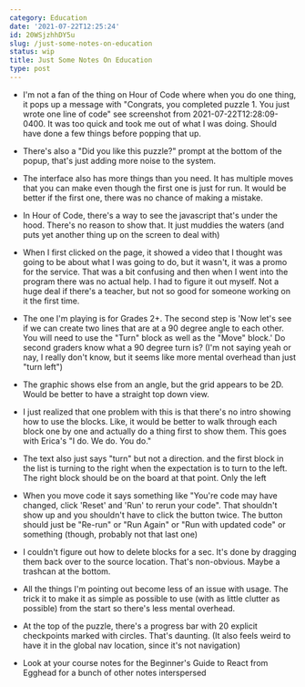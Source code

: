 ```yaml
---
category: Education
date: '2021-07-22T12:25:24'
id: 20WSjzhhDY5u
slug: /just-some-notes-on-education
status: wip
title: Just Some Notes On Education
type: post
---
```


- I'm not a fan of the thing on Hour of Code where when you do one thing, it pops up a message with "Congrats, you completed puzzle 1. You just wrote one line of code" see screenshot from 2021-07-22T12:28:09-0400. It was too quick and took me out of what I was doing. Should have done a few things before popping that up. 

- There's also a "Did you like this puzzle?" prompt at the bottom of the popup, that's just adding more noise to the system. 

- The interface also has more things than you need. It has multiple moves that you can make even though the first one is just for run. It would be better if the first one, there was no chance of making a mistake. 

- In Hour of Code, there's a way to see the javascript that's under the hood. There's no reason to show that. It just muddies the waters (and puts yet another thing up on the screen to deal with)

- When I first clicked on the page, it showed a video that I thought was going to be about what I was going to do, but it wasn't, it was a promo for the service. That was a bit confusing and then when I went into the program there was no actual help. I had to figure it out myself. Not a huge deal if there's a teacher, but not so good for someone working on it the first time. 

- The one I'm playing is for Grades 2+. The second step is 'Now let's see if we can create two lines that are at a 90 degree angle to each other. You will need to use the "Turn" block as well as the "Move" block.' Do second graders know what a 90 degree turn is? (I'm not saying yeah or nay, I really don't know, but it seems like more mental overhead than just "turn left")

- The graphic shows else from an angle, but the grid appears to be 2D. Would be better to have a straight top down view. 

- I just realized that one problem with this is that there's no intro showing how to use the blocks. Like, it would be better to walk through each block one by one and actually do a thing first to show them. This goes with Erica's "I do. We do. You do."

- The text also just says "turn" but not a direction. and the first block in the list is turning to the right when the expectation is to turn to the left. The right block should be on the board at that point. Only the left

- When you move code it says something like "You're code may have changed, click 'Reset' and 'Run' to rerun your code". That shouldn't show up and you shouldn't have to click the button twice. The button should just be "Re-run" or "Run Again" or "Run with updated code" or something (though, probably not that last one)

- I couldn't figure out how to delete blocks for a sec. It's done by dragging them back over to the source location. That's non-obvious. Maybe a trashcan at the bottom. 

- All the things I'm pointing out become less of an issue with usage. The trick it to make it as simple as possible to use (with as little clutter as possible) from the start so there's less mental overhead. 

- At the top of the puzzle, there's a progress bar with 20 explicit checkpoints marked with circles. That's daunting. (It also feels weird to have it in the global nav location, since it's not navigation)

- Look at your course notes for the Beginner's Guide to React from Egghead for a bunch of other notes interspersed